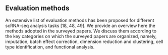 

## Evaluation methods {#ch-4-1}

An extensive list of evaluation methods has been proposed for different scRNA-seq analysis tasks [18, 48, 49]. We provide an overview here the methods adopted in the surveyed papers. We discuss them according to the key categories on which the surveyed papers are organized, namely, imputation, batch effect correction, dimension reduction and clustering, cell type identification, and functional analysis.    
